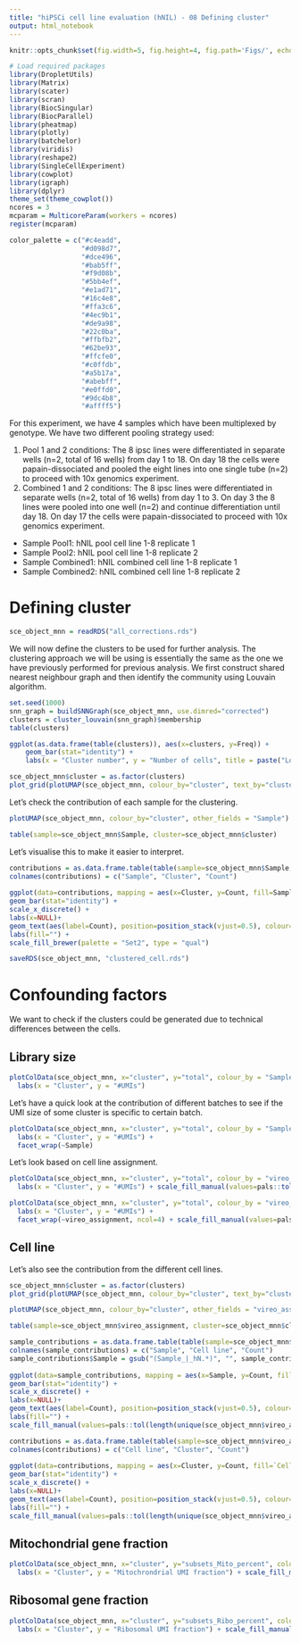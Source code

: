 ```yaml
---
title: "hiPSCi cell line evaluation (hNIL) - 08 Defining cluster"
output: html_notebook
---
```


```r
knitr::opts_chunk$set(fig.width=5, fig.height=4, fig.path='Figs/', echo=FALSE, warning=FALSE, message=FALSE)
```

```r
# Load required packages
library(DropletUtils)
library(Matrix)
library(scater) 
library(scran)
library(BiocSingular)
library(BiocParallel)
library(pheatmap)
library(plotly)
library(batchelor)
library(viridis)
library(reshape2)
library(SingleCellExperiment)
library(cowplot)
library(igraph)
library(dplyr)
theme_set(theme_cowplot())
ncores = 3
mcparam = MulticoreParam(workers = ncores)
register(mcparam)
```

```r
color_palette = c("#c4eadd",
                  "#d098d7",
                  "#dce496",
                  "#bab5ff",
                  "#f9d08b",
                  "#5bb4ef",
                  "#e1ad71",
                  "#16c4e8",
                  "#ffa3c6",
                  "#4ec9b1",
                  "#de9a98",
                  "#22c0ba",
                  "#ffbfb2",
                  "#62be93",
                  "#ffcfe0",
                  "#c0ffdb",
                  "#a5b17a",
                  "#abebff",
                  "#e0ffd0",
                  "#9dc4b8",
                  "#affff5")
```

For this experiment, we have 4 samples which have been multiplexed by genotype. We have two different pooling strategy used:

 1. Pool 1 and 2 conditions: The 8 ipsc lines were differentiated in separate wells (n=2, total of 16 wells) from day 1 to 18. On day 18 the cells were papain-dissociated and pooled the eight lines into one single tube (n=2) to proceed with 10x genomics experiment.
 2. Combined 1 and 2 conditions: The 8 ipsc lines were differentiated in separate wells (n=2, total of 16 wells) from day 1 to 3.  On day 3 the 8 lines were pooled into one well (n=2) and continue differentiation until day 18.  On day 17 the cells were papain-dissociated to proceed with 10x genomics experiment.

- Sample Pool1: hNIL pool cell line 1-8 replicate 1
- Sample Pool2: hNIL pool cell line 1-8 replicate 2
- Sample Combined1: hNIL combined cell line 1-8 replicate 1
- Sample Combined2: hNIL combined cell line 1-8 replicate 2

# Defining cluster

```r
sce_object_mnn = readRDS("all_corrections.rds")
```

We will now define the clusters to be used for further analysis. The clustering approach we will be using is essentially the same as the one we have previously performed for previous analysis. We first construct shared nearest neighbour graph and then identify the community using Louvain algorithm.

```r
set.seed(1000)
snn_graph = buildSNNGraph(sce_object_mnn, use.dimred="corrected")
clusters = cluster_louvain(snn_graph)$membership
table(clusters)
```

```r
ggplot(as.data.frame(table(clusters)), aes(x=clusters, y=Freq)) +
    geom_bar(stat="identity") +
    labs(x = "Cluster number", y = "Number of cells", title = paste("Louvain cluster"))
```

```r
sce_object_mnn$cluster = as.factor(clusters)
plot_grid(plotUMAP(sce_object_mnn, colour_by="cluster", text_by="cluster") + scale_fill_manual(values = color_palette) + scale_color_manual(values = color_palette), plotUMAP(sce_object_mnn, colour_by="Sample"))
```

Let's check the contribution of each sample for the clustering.

```r
plotUMAP(sce_object_mnn, colour_by="cluster", other_fields = "Sample") + facet_wrap(~Sample)
```

```r
table(sample=sce_object_mnn$Sample, cluster=sce_object_mnn$cluster)
```

Let's visualise this to make it easier to interpret.

```r
contributions = as.data.frame.table(table(sample=sce_object_mnn$Sample, cluster=sce_object_mnn$cluster))
colnames(contributions) = c("Sample", "Cluster", "Count")
  
ggplot(data=contributions, mapping = aes(x=Cluster, y=Count, fill=Sample)) +
geom_bar(stat="identity") + 
scale_x_discrete() +
labs(x=NULL)+
geom_text(aes(label=Count), position=position_stack(vjust=0.5), colour="white") +
labs(fill="") +
scale_fill_brewer(palette = "Set2", type = "qual")
```

```r
saveRDS(sce_object_mnn, "clustered_cell.rds")
```


# Confounding factors

We want to check if the clusters could be generated due to technical differences between the cells.

## Library size

```r
plotColData(sce_object_mnn, x="cluster", y="total", colour_by = "Sample") +
  labs(x = "Cluster", y = "#UMIs") 
```

Let's have a quick look at the contribution of different batches to see if the UMI size of some cluster is specific to certain batch.

```r
plotColData(sce_object_mnn, x="cluster", y="total", colour_by = "Sample", other_fields = "Sample") +
  labs(x = "Cluster", y = "#UMIs") + 
  facet_wrap(~Sample)
```

Let's look based on cell line assignment.

```r
plotColData(sce_object_mnn, x="cluster", y="total", colour_by = "vireo_assignment") +
  labs(x = "Cluster", y = "#UMIs") + scale_fill_manual(values=pals::tol(length(unique(sce_object_mnn$vireo_assignment))))
```

```r
plotColData(sce_object_mnn, x="cluster", y="total", colour_by = "vireo_assignment", other_fields = "vireo_assignment") +
  labs(x = "Cluster", y = "#UMIs") + 
  facet_wrap(~vireo_assignment, ncol=4) + scale_fill_manual(values=pals::tol(length(unique(sce_object_mnn$vireo_assignment))))
```

## Cell line

Let's also see the contribution from the different cell lines.

```r
sce_object_mnn$cluster = as.factor(clusters)
plot_grid(plotUMAP(sce_object_mnn, colour_by="cluster", text_by="cluster") + scale_fill_manual(values = color_palette) + scale_color_manual(values = color_palette), plotUMAP(sce_object_mnn, colour_by="vireo_assignment") + scale_fill_manual(values=pals::tol(length(unique(sce_object_mnn$vireo_assignment)))))
```

```r
plotUMAP(sce_object_mnn, colour_by="cluster", other_fields = "vireo_assignment") + scale_fill_manual(values = color_palette) + facet_wrap(~vireo_assignment, ncol=4)
```

```r
table(sample=sce_object_mnn$vireo_assignment, cluster=sce_object_mnn$cluster)
```

```r
sample_contributions = as.data.frame.table(table(sample=sce_object_mnn$Sample, cell_line=sce_object_mnn$vireo_assignment))
colnames(sample_contributions) = c("Sample", "Cell line", "Count")
sample_contributions$Sample = gsub("(Sample_|_hN.*)", "", sample_contributions$Sample)
  
ggplot(data=sample_contributions, mapping = aes(x=Sample, y=Count, fill=`Cell line`)) +
geom_bar(stat="identity") + 
scale_x_discrete() +
labs(x=NULL)+
geom_text(aes(label=Count), position=position_stack(vjust=0.5), colour="white") +
labs(fill="") +
scale_fill_manual(values=pals::tol(length(unique(sce_object_mnn$vireo_assignment))))
```

```r
contributions = as.data.frame.table(table(sample=sce_object_mnn$vireo_assignment, cluster=sce_object_mnn$cluster))
colnames(contributions) = c("Cell line", "Cluster", "Count")
  
ggplot(data=contributions, mapping = aes(x=Cluster, y=Count, fill=`Cell line`)) +
geom_bar(stat="identity") + 
scale_x_discrete() +
labs(x=NULL)+
geom_text(aes(label=Count), position=position_stack(vjust=0.5), colour="white") +
labs(fill="") +
scale_fill_manual(values=pals::tol(length(unique(sce_object_mnn$vireo_assignment))))
```

## Mitochondrial gene fraction

```r
plotColData(sce_object_mnn, x="cluster", y="subsets_Mito_percent", colour_by = "vireo_assignment", other_fields = "vireo_assignment") +
  labs(x = "Cluster", y = "Mitochrondrial UMI fraction") + scale_fill_manual(values=pals::tol(length(unique(sce_object_mnn$vireo_assignment))))
```

## Ribosomal gene fraction

```r
plotColData(sce_object_mnn, x="cluster", y="subsets_Ribo_percent", colour_by = "vireo_assignment", other_fields = "vireo_assignment") +
  labs(x = "Cluster", y = "Ribosomal UMI fraction") + scale_fill_manual(values=pals::tol(length(unique(sce_object_mnn$vireo_assignment))))
```

